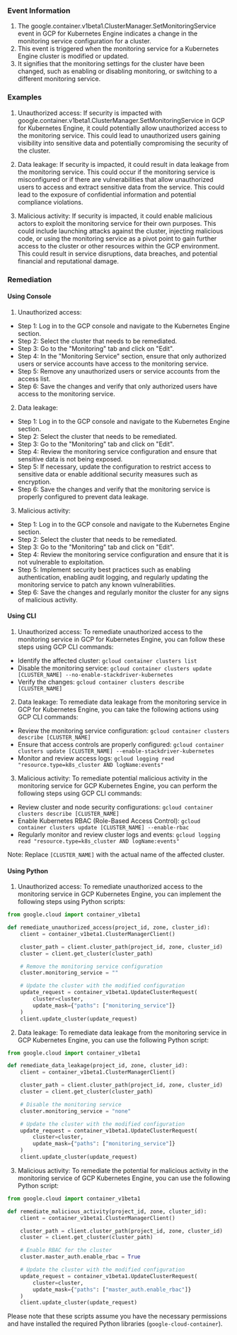 
### Event Information

1. The google.container.v1beta1.ClusterManager.SetMonitoringService event in GCP for Kubernetes Engine indicates a change in the monitoring service configuration for a cluster.
2. This event is triggered when the monitoring service for a Kubernetes Engine cluster is modified or updated.
3. It signifies that the monitoring settings for the cluster have been changed, such as enabling or disabling monitoring, or switching to a different monitoring service.


### Examples

1. Unauthorized access: If security is impacted with google.container.v1beta1.ClusterManager.SetMonitoringService in GCP for Kubernetes Engine, it could potentially allow unauthorized access to the monitoring service. This could lead to unauthorized users gaining visibility into sensitive data and potentially compromising the security of the cluster.

2. Data leakage: If security is impacted, it could result in data leakage from the monitoring service. This could occur if the monitoring service is misconfigured or if there are vulnerabilities that allow unauthorized users to access and extract sensitive data from the service. This could lead to the exposure of confidential information and potential compliance violations.

3. Malicious activity: If security is impacted, it could enable malicious actors to exploit the monitoring service for their own purposes. This could include launching attacks against the cluster, injecting malicious code, or using the monitoring service as a pivot point to gain further access to the cluster or other resources within the GCP environment. This could result in service disruptions, data breaches, and potential financial and reputational damage.

### Remediation

#### Using Console

1. Unauthorized access:
- Step 1: Log in to the GCP console and navigate to the Kubernetes Engine section.
- Step 2: Select the cluster that needs to be remediated.
- Step 3: Go to the "Monitoring" tab and click on "Edit".
- Step 4: In the "Monitoring Service" section, ensure that only authorized users or service accounts have access to the monitoring service.
- Step 5: Remove any unauthorized users or service accounts from the access list.
- Step 6: Save the changes and verify that only authorized users have access to the monitoring service.

2. Data leakage:
- Step 1: Log in to the GCP console and navigate to the Kubernetes Engine section.
- Step 2: Select the cluster that needs to be remediated.
- Step 3: Go to the "Monitoring" tab and click on "Edit".
- Step 4: Review the monitoring service configuration and ensure that sensitive data is not being exposed.
- Step 5: If necessary, update the configuration to restrict access to sensitive data or enable additional security measures such as encryption.
- Step 6: Save the changes and verify that the monitoring service is properly configured to prevent data leakage.

3. Malicious activity:
- Step 1: Log in to the GCP console and navigate to the Kubernetes Engine section.
- Step 2: Select the cluster that needs to be remediated.
- Step 3: Go to the "Monitoring" tab and click on "Edit".
- Step 4: Review the monitoring service configuration and ensure that it is not vulnerable to exploitation.
- Step 5: Implement security best practices such as enabling authentication, enabling audit logging, and regularly updating the monitoring service to patch any known vulnerabilities.
- Step 6: Save the changes and regularly monitor the cluster for any signs of malicious activity.

#### Using CLI

1. Unauthorized access: To remediate unauthorized access to the monitoring service in GCP for Kubernetes Engine, you can follow these steps using GCP CLI commands:

- Identify the affected cluster: `gcloud container clusters list`
- Disable the monitoring service: `gcloud container clusters update [CLUSTER_NAME] --no-enable-stackdriver-kubernetes`
- Verify the changes: `gcloud container clusters describe [CLUSTER_NAME]`

2. Data leakage: To remediate data leakage from the monitoring service in GCP for Kubernetes Engine, you can take the following actions using GCP CLI commands:

- Review the monitoring service configuration: `gcloud container clusters describe [CLUSTER_NAME]`
- Ensure that access controls are properly configured: `gcloud container clusters update [CLUSTER_NAME] --enable-stackdriver-kubernetes`
- Monitor and review access logs: `gcloud logging read "resource.type=k8s_cluster AND logName:events"`

3. Malicious activity: To remediate potential malicious activity in the monitoring service for GCP Kubernetes Engine, you can perform the following steps using GCP CLI commands:

- Review cluster and node security configurations: `gcloud container clusters describe [CLUSTER_NAME]`
- Enable Kubernetes RBAC (Role-Based Access Control): `gcloud container clusters update [CLUSTER_NAME] --enable-rbac`
- Regularly monitor and review cluster logs and events: `gcloud logging read "resource.type=k8s_cluster AND logName:events"`

Note: Replace `[CLUSTER_NAME]` with the actual name of the affected cluster.

#### Using Python

1. Unauthorized access: To remediate unauthorized access to the monitoring service in GCP Kubernetes Engine, you can implement the following steps using Python scripts:

```python
from google.cloud import container_v1beta1

def remediate_unauthorized_access(project_id, zone, cluster_id):
    client = container_v1beta1.ClusterManagerClient()

    cluster_path = client.cluster_path(project_id, zone, cluster_id)
    cluster = client.get_cluster(cluster_path)

    # Remove the monitoring service configuration
    cluster.monitoring_service = ""

    # Update the cluster with the modified configuration
    update_request = container_v1beta1.UpdateClusterRequest(
        cluster=cluster,
        update_mask={"paths": ["monitoring_service"]}
    )
    client.update_cluster(update_request)
```

2. Data leakage: To remediate data leakage from the monitoring service in GCP Kubernetes Engine, you can use the following Python script:

```python
from google.cloud import container_v1beta1

def remediate_data_leakage(project_id, zone, cluster_id):
    client = container_v1beta1.ClusterManagerClient()

    cluster_path = client.cluster_path(project_id, zone, cluster_id)
    cluster = client.get_cluster(cluster_path)

    # Disable the monitoring service
    cluster.monitoring_service = "none"

    # Update the cluster with the modified configuration
    update_request = container_v1beta1.UpdateClusterRequest(
        cluster=cluster,
        update_mask={"paths": ["monitoring_service"]}
    )
    client.update_cluster(update_request)
```

3. Malicious activity: To remediate the potential for malicious activity in the monitoring service of GCP Kubernetes Engine, you can use the following Python script:

```python
from google.cloud import container_v1beta1

def remediate_malicious_activity(project_id, zone, cluster_id):
    client = container_v1beta1.ClusterManagerClient()

    cluster_path = client.cluster_path(project_id, zone, cluster_id)
    cluster = client.get_cluster(cluster_path)

    # Enable RBAC for the cluster
    cluster.master_auth.enable_rbac = True

    # Update the cluster with the modified configuration
    update_request = container_v1beta1.UpdateClusterRequest(
        cluster=cluster,
        update_mask={"paths": ["master_auth.enable_rbac"]}
    )
    client.update_cluster(update_request)
```

Please note that these scripts assume you have the necessary permissions and have installed the required Python libraries (`google-cloud-container`).

